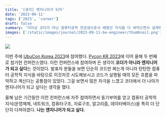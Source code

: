```yaml
---
title: '[생각] 엔지니어가 되자'
date: '2023-09-11'
tags: ['2023', 'career']
draft: false
summary: '더이상 코더가 아닌 컴퓨터공학 전공생으로서 배웠던 지식을 다 써먹으면서 설계하고 싶다.'
images: ['/static/images/journal/2023-09-11-be-engineer/thumbnail.png']
---
```


![](/static/images/journal/2023-09-11-be-engineer/thumbnail.png)

이번 주에 [UbuCon Korea 2023](https://2023.ubuntu-kr.org/ko/)에 참여했다. [Pycon KR 2023](https://2023.pycon.kr/)에 이어 올해 두 번째로 참가한 컨퍼런스였다. 이런 컨퍼런스에 참여하며 든 생각이 **코더가 아니라 엔지니어가 되고 싶다**는 것이었다. 발표자 분들을 보면 단순히 코드만 짜는게 아니라 탄탄한 컴퓨터 공학적 지식을 바탕으로 이것저것 시도해보시고 코드가 실행될 때의 모든 흐름을 파악하고 계신다는 공통점이 있었다. 그걸 보면서 많은 자극을 느꼈고 코더에서 더 나아가 엔지니어가 되고 싶다는 생각을 했다.

올해 남은 기간동안 이런 컨퍼런스에 자주 참여하면서 동기부여를 얻고 컴퓨터 공학적 지식(운영체제, 네트워크, 컴퓨터구조, 자료구조, 알고리즘, 데이터베이스)을 특히 더 단단히 다져야겠다. **나는 엔지니어가 되고 싶다.**
